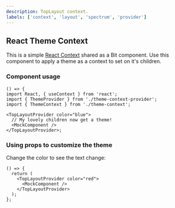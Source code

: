 ```yaml
---
description: TopLayout context.
labels: ['context', 'layout', 'spectrum', 'provider']
---
```



## React Theme Context

This is a simple [React Context](https://reactjs.org/docs/context.html) shared as a Bit component.
Use this component to apply a theme as a context to set on it's children.

### Component usage

```tsx
() => {
import React, { useContext } from 'react';
import { ThemeProvider } from './theme-context-provider';
import { ThemeContext } from './theme-context';

<TopLayoutProvider color="blue">
  // My lovely children now get a theme!
  <MockComponent />
</TopLayoutProvider>;
```

### Using props to customize the theme

Change the color to see the text change:

```tsx live
() => {
  return (
    <TopLayoutProvider color="red">
      <MockComponent />
    </TopLayoutProvider>
  );
};
```
